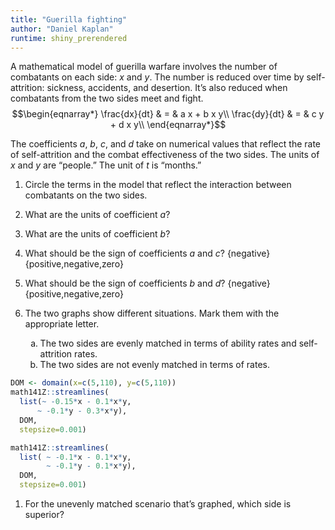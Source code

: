 ```yaml
---
title: "Guerilla fighting"
author: "Daniel Kaplan"
runtime: shiny_prerendered
---
```


A mathematical model of guerilla warfare involves the number of combatants on each side: $x$ and $y$.  The number is reduced over time by self-attrition: sickness, accidents, and desertion.  It's also reduced when combatants from the two sides meet and fight.
$$\begin{eqnarray*}
\frac{dx}{dt} & = & a x + b x y\\
\frac{dy}{dt} & = & c y + d x y\\
\end{eqnarray*}$$

The coefficients $a$, $b$, $c$, and $d$ take on numerical values that reflect the rate of self-attrition and the combat effectiveness of the two sides. The units of $x$ and $y$ are "people."  The unit of $t$ is   "months."

1. Circle the terms in the model that reflect the interaction
  between combatants on the two sides.

#. What are the units of coefficient $a$?

#. What are the units of coefficient $b$?

#. What should be the sign of coefficients $a$ and $c$? {negative}{positive,negative,zero}

#. What should be the sign of coefficients $b$ and $d$? {negative}{positive,negative,zero}

#. The two graphs show different situations. Mark them with the appropriate letter.
    a. The two sides are evenly matched in terms of ability rates and self-attrition rates.
    b. The two sides are not evenly matched in terms of rates.


```r
DOM <- domain(x=c(5,110), y=c(5,110))
math141Z::streamlines( 
  list(~ -0.15*x - 0.1*x*y,
      ~ -0.1*y - 0.3*x*y),
  DOM,
  stepsize=0.001)

math141Z::streamlines(
  list( ~ -0.1*x - 0.1*x*y,
        ~ -0.1*y - 0.1*x*y),
  DOM,
  stepsize=0.001)

```



#. For the unevenly matched scenario that's graphed, which side is superior?

